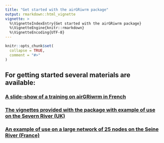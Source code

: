 ---
title: "Get started with the airGRiwrm package"
output: rmarkdown::html_vignette
vignette: >
  %\VignetteIndexEntry{Get started with the airGRiwrm package}
  %\VignetteEngine{knitr::rmarkdown}
  %\VignetteEncoding{UTF-8}
---

```{r, include = FALSE}
knitr::opts_chunk$set(
  collapse = TRUE,
  comment = "#>"
)
```

## For getting started several materials are available:

### [A slide-show of a training on **airGRiwrm** in French ](https://in-wop.gitlab.irstea.page/formation-airgriwrm/)
### [The vignettes provided with the package with example of use on the Severn River (UK)](index.html)
### [An example of use on a large network of 25 nodes on the Seine River (France)](index.html)
